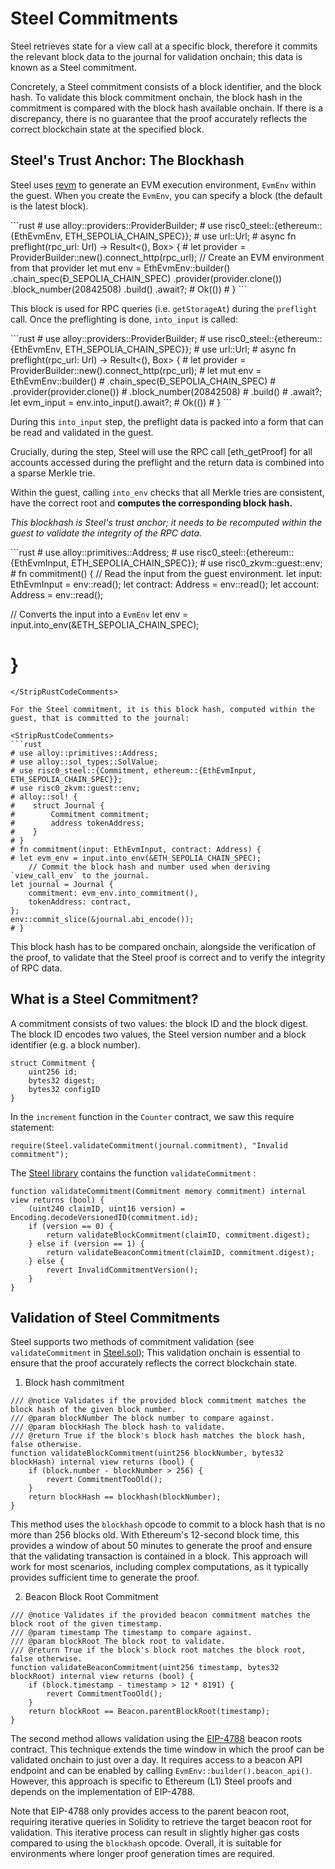 
# Steel Commitments

Steel retrieves state for a view call at a specific block, therefore it commits the relevant block data to the journal for validation onchain; this data is known as a Steel commitment.

Concretely, a Steel commitment consists of a block identifier, and the block hash. To validate this block commitment onchain, the block hash in the commitment is compared with the block hash available onchain. If there is a discrepancy, there is no guarantee that the proof accurately reflects the correct blockchain state at the specified block.

## Steel's Trust Anchor: The Blockhash

Steel uses [revm] to generate an EVM execution environment, `EvmEnv` within the guest. When you create the `EvmEnv`, you can specify a block (the default is the latest block).

<StripRustCodeComments>
```rust
# use alloy::providers::ProviderBuilder;
# use risc0_steel::{ethereum::{EthEvmEnv, ETH_SEPOLIA_CHAIN_SPEC}};
# use url::Url;
# async fn preflight(rpc_url: Url) -> Result<(), Box<dyn std::error::Error>> {
# let provider = ProviderBuilder::new().connect_http(rpc_url);
// Create an EVM environment from that provider
let mut env = EthEvmEnv::builder()
    .chain_spec(&ETH_SEPOLIA_CHAIN_SPEC)
    .provider(provider.clone())
    .block_number(20842508)
    .build()
    .await?;
# Ok(())
# }
```
</StripRustCodeComments>

This block is used for RPC queries (i.e. `getStorageAt`) during the `preflight` call. Once the preflighting is done, `into_input` is called:

<StripRustCodeComments>
```rust
# use alloy::providers::ProviderBuilder;
# use risc0_steel::{ethereum::{EthEvmEnv, ETH_SEPOLIA_CHAIN_SPEC}};
# use url::Url;
# async fn preflight(rpc_url: Url) -> Result<(), Box<dyn std::error::Error>> {
# let provider = ProviderBuilder::new().connect_http(rpc_url);
# let mut env = EthEvmEnv::builder()
#    .chain_spec(&ETH_SEPOLIA_CHAIN_SPEC)
#    .provider(provider.clone())
#    .block_number(20842508)
#    .build()
#    .await?;
let evm_input = env.into_input().await?;
# Ok(())
# }
```
</StripRustCodeComments>

During this `into_input` step, the preflight data is packed into a form that can be read and validated in the guest.

Crucially, during the step, Steel will use the RPC call [eth\_getProof] for all accounts accessed during the preflight and the return data is combined into a sparse Merkle trie.

Within the guest, calling `into_env` checks that all Merkle tries are consistent, have the correct root and **computes the corresponding block hash.**

_This blockhash is Steel's trust anchor; it needs to be recomputed within the guest to validate the integrity of the RPC data._

<StripRustCodeComments>
```rust
# use alloy::primitives::Address;
# use risc0_steel::{ethereum::{EthEvmInput, ETH_SEPOLIA_CHAIN_SPEC}};
# use risc0_zkvm::guest::env;
# fn commitment() {
// Read the input from the guest environment.
let input: EthEvmInput = env::read();
let contract: Address = env::read();
let account: Address = env::read();

// Converts the input into a `EvmEnv`
let env = input.into_env(&ETH_SEPOLIA_CHAIN_SPEC);
# }
```
</StripRustCodeComments>

For the Steel commitment, it is this block hash, computed within the guest, that is committed to the journal:

<StripRustCodeComments>
```rust
# use alloy::primitives::Address;
# use alloy::sol_types::SolValue;
# use risc0_steel::{Commitment, ethereum::{EthEvmInput, ETH_SEPOLIA_CHAIN_SPEC}};
# use risc0_zkvm::guest::env;
# alloy::sol! {
#    struct Journal {
#        Commitment commitment;
#        address tokenAddress;
#    }
# }
# fn commitment(input: EthEvmInput, contract: Address) {
# let evm_env = input.into_env(&ETH_SEPOLIA_CHAIN_SPEC);
    // Commit the block hash and number used when deriving `view_call_env` to the journal.
let journal = Journal {
    commitment: evm_env.into_commitment(),
    tokenAddress: contract,
};
env::commit_slice(&journal.abi_encode());
# }
```
</StripRustCodeComments>

This block hash has to be compared onchain, alongside the verification of the proof, to validate that the Steel proof is correct and to verify the integrity of RPC data.

## What is a Steel Commitment?

A commitment consists of two values: the block ID and the block digest. The block ID encodes two values, the Steel version number and a block identifier (e.g. a block number).

```solidity
struct Commitment {
    uint256 id;
    bytes32 digest;
    bytes32 configID
}
```

In the `increment` function in the `Counter` contract, we saw this require statement:

```solidity
require(Steel.validateCommitment(journal.commitment), "Invalid commitment");
```

The [Steel library](https://github.com/risc0/risc0-ethereum/blob/main/contracts/src/steel/Steel.sol) contains the function `validateCommitment` :

```solidity
function validateCommitment(Commitment memory commitment) internal view returns (bool) {
    (uint240 claimID, uint16 version) = Encoding.decodeVersionedID(commitment.id);
    if (version == 0) {
        return validateBlockCommitment(claimID, commitment.digest);
    } else if (version == 1) {
        return validateBeaconCommitment(claimID, commitment.digest);
    } else {
        revert InvalidCommitmentVersion();
    }
}
```

## Validation of Steel Commitments

Steel supports two methods of commitment validation (see `validateCommitment` in [Steel.sol]); This validation onchain is essential to ensure that the proof accurately reflects the correct blockchain state.

1. Block hash commitment

```solidity
/// @notice Validates if the provided block commitment matches the block hash of the given block number.
/// @param blockNumber The block number to compare against.
/// @param blockHash The block hash to validate.
/// @return True if the block's block hash matches the block hash, false otherwise.
function validateBlockCommitment(uint256 blockNumber, bytes32 blockHash) internal view returns (bool) {
    if (block.number - blockNumber > 256) {
        revert CommitmentTooOld();
    }
    return blockHash == blockhash(blockNumber);
}
```

This method uses the `blockhash` opcode to commit to a block hash that is no more than 256 blocks old. With Ethereum's 12-second block time, this provides a window of about 50 minutes to generate the proof and ensure that the validating transaction is contained in a block. This approach will work for most scenarios, including complex computations, as it typically provides sufficient time to generate the proof.

2. Beacon Block Root Commitment

```solidity
/// @notice Validates if the provided beacon commitment matches the block root of the given timestamp.
/// @param timestamp The timestamp to compare against.
/// @param blockRoot The block root to validate.
/// @return True if the block's block root matches the block root, false otherwise.
function validateBeaconCommitment(uint256 timestamp, bytes32 blockRoot) internal view returns (bool) {
    if (block.timestamp - timestamp > 12 * 8191) {
        revert CommitmentTooOld();
    }
    return blockRoot == Beacon.parentBlockRoot(timestamp);
}
```

The second method allows validation using the [EIP-4788] beacon roots contract. This technique extends the time window in which the proof can be validated onchain to just over a day. It requires access to a beacon API endpoint and can be enabled by calling `EvmEnv::builder().beacon_api()`. However, this approach is specific to Ethereum (L1) Steel proofs and depends on the implementation of EIP-4788.

Note that EIP-4788 only provides access to the parent beacon root, requiring iterative queries in Solidity to retrieve the target beacon root for validation. This iterative process can result in slightly higher gas costs compared to using the `blockhash` opcode. Overall, it is suitable for environments where longer proof generation times are required.

[revm]: https://docs.rs/revm/latest/revm/
[eth_getProof]: https://docs.alchemy.com/reference/eth-getproof
[Steel library]: https://github.com/risc0/risc0-ethereum/blob/main/contracts/src/steel/Steel.sol
[Steel.sol]: https://github.com/risc0/risc0-ethereum/blob/main/contracts/src/steel/Steel.sol
[EIP-4788]: https://eips.ethereum.org/EIPS/eip-4788
[How Does Steel Work?]: ./how-does-steel-work.md
[Steel README]: ../README.md
